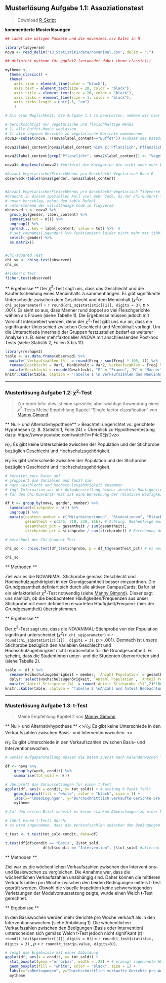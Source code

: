 ##  Musterlösung Aufgabe 1.1: Assoziationstest

>Download [R-Skript]("13_Statistik1/RFiles/solution_stat1.R")

**kommentierte Musterlösungen**
```r
## ladet die nötigen Packete und die novanimal.csv Datei in R

library(tidyverse)
nova <- read_delim("13_Statistik1/data/novanimal.csv", delim = ";")

## definiert mytheme für ggplot2 (verwendet dabei theme_classic())

mytheme <- 
  theme_classic() + 
  theme(
    axis.line = element_line(color = "black"), 
    axis.text = element_text(size = 20, color = "black"), 
    axis.title = element_text(size = 20, color = "black"), 
    axis.ticks = element_line(size = 1, color = "black"), 
    axis.ticks.length = unit(.5, "cm")
    )

```



```r
# Als eine Möglichkeit, die Aufgabe 1.1 zu bearbeiten, nehmen wir hier den novanimal-Datensatz und gehen der folgenden Frage nach: Gibt es einen Zusammenhang zwischen Geschlecht und der Wahl des Menüinhalts (vegtarisch vs. fleischhaltig) in der Mensa

# berücksichtigt nur vegetarische und fleischhaltige Menüs
# 1) alle Buffet-Menüs weglassen
# 2) alle veganen Gerichte zu vegetarische Gerichte umbenennen
nova2<-subset(nova, !(nova$label_content=="Buffet")) #Subset des Datensatzes ohne Buffet (Da Buffet nicht Fleisch/Vegetarisch zugordnet werden kann)

nova2$label_content[nova2$label_content %in% c('Pflanzlich','Pflanzlich+')] <- "Vegetarisch" # Überschreibt das Label "Pflanzlich","Pflanzlich+" mit "Vegetarisch"

nova2$label_content[grep("Pflanzlich+", nova2$label_content)] <- "Vegetarisch" # alternativer Lösungsweg

nova3<-droplevels(nova2) #entfernt die Kategorien die nicht mehr mehr benutzt werden

#Anzahl Vegetarische/FleischMenüs pro Geschlecht~Vegetarisch Base R
observed<-table(nova2$gender, nova2$label_content) 


#Anzahl Vegetarische/FleischMenüs pro Geschlecht~Vegetarisch Tidyverse
#braucht in diesem speziellen Fall viel mehr Code, da der Chi-Quadrat-Test am liebsten Matrizen will
# unser Vorschlag, nehmt den table Befehl
# untenstehend der vollständige Code in Tidyverse
observed_t <- nova2 %>% 
  group_by(gender, label_content) %>% 
  summarise(tot = n()) %>% 
  ungroup() %>%
  spread(., key = label_content, value = tot) %>%  #
  # set_rownames(.$gender) %>% funktioniert leider nicht mehr mit tibble
  select(-gender) %>%
  as.matrix()


#Chi-squared Test
chi_sq <- chisq.test(observed)
chi_sq

#Fisher's Test 
fisher.test(observed)
```

** Ergebnisse **
Der $\chi^2$-Test sagt uns, dass das Geschlecht und die Kaufentscheidung eines Menüinhalts zusammenhängen. Es gibt signifikante Unterscheide zwischen dem Geschlecht und dem Menüinhalt ($\chi^2$(`r chi_sq$parameter`) = `r round(chi_sq$statistic[[1]], digits = 3)`, *p* > .001). Es sieht so aus, dass Männer rund doppel so viel Fleischgerichte wählen als Frauen (siehe Tabelle 1). Die Ergebnisse müssen jedoch mit Vorsicht interpretiert werden, denn der $\chi^2$-Test gibt uns nur an, dass ein signifikanter Unterschied zwischen Geschlecht und Menüinhalt vorliegt. Um die Unterschiede innerhalb der Gruppen festzustellen bedarf es weiterer Analysen z. B. einer mehrfaktorieller ANOVA mit anschliessenden Post-hoc Tests (siehe Statistik 2, Folien 3 bis 11).

```r
library(reshape2)
table <- as.data.frame(observed) %>%
  mutate(`Verkaufszahlen (%)` = round(Freq / sum(Freq) * 100, 1)) %>% 
  rename(Geschlecht = Var1, Menüinhalt = Var2, Verkaufszahlen = Freq) %>% 
  mutate(Geschlecht = recode(Geschlecht, "F" = "Frauen", "M" = "Männer"))
knitr::kable(table, caption = "Tabelle 1 \n Verkaufszahlen des Menüinhalts nach Geschlecht")

```


*******

### Musterlösung Aufgabe 1.2: $\chi^2$-Test
> Zur eurer Info: dies ist eine spezielle, aber wichtige Anwendung eines $\chi^2$-Tests
> Meine Empfehlung Kapitel "Single factor classification" von [Manny Gimond](https://mgimond.github.io/Stats-in-R/ChiSquare_test.html)


** Null- und Alternativhypothese**
> Beachtet: ungerichtet vs. gerichtete Hypothesen (z. B. Statistik 1, Folie 24)
> Überblick zu Hypothesentestung dazu: https://www.youtube.com/watch?v=F4c0EjsDvzo 
 
$H_0$: Es gibt keine Unterschiede zwischen der Population und der Stichprobe bezüglich Geschlecht und Hochschulzugehörigkeit. 
\par
$H_1$: Es gibt Unterschiede zwischen der Population und der Stichprobe bezüglich Geschlecht und Hochschulzugehörigkeit.

```r
# bereitet eure Daten auf
# gruppiert die Variablen und fasst sie 
# nach Geschlecht und Hochschulzugehörigkeit zusammen 
# fügt Information aus der Aufgabenstellung hinzu: absolute Häufigkeiten der Gesamtheit
# für den Chi-Quardrat-Test ist eine Berechnung der relativen Häufigkeiten nötig

df_t <- group_by(nova, gender, member) %>% 
  summarise(stichprobe = n()) %>% 
  ungroup() %>%
  mutate(canteen_member = c("Mitarbeiterinnen", "Studentinnen", "Mitarbeiter", "Studenten"), # Achtung: Reihenfolge muss stimmten vgl. canteen_member
         gesamtheit = c(345, 719, 339, 816), # Achtung: Reihenfolge muss stimmten vgl. oben
         gesamtheit_pct = gesamtheit / sum(gesamtheit),
         stichprobe_pct = stichprobe / sum(stichprobe)) # Berechnung der relativen Häufigkeiten

# berechnet den Chi-Quadrat-Test

chi_sq <- chisq.test(df_t$stichprobe, p = df_t$gesamtheit_pct) # es werden zwei Informationen übergeben, eure beobachteten Werte (stichprobe) und die in der Grundgesamtheit/Population erwarteten Werte (wichtig als relative Häufigkeiten)

chi_sq

```

** Methoden **

Ziel war es die NOVANIMAL Stichprobe gemäss Geschlecht und Hochschulzugehörigkeit in der Grundgesamtheit besser einzuordnen. Die Grundgesamtheit definiert sich durch alle aktiven CampusCards. Dafür ist ein einfaktorieller $\chi^2$-Test notwendig (siehe [Manny Gimond](https://mgimond.github.io/Stats-in-R/ChiSquare_test.html)). Dieser sagt uns nämlich, ob die beobachteten Häufigkeiten/Frequenzen aus unser Stichprobe mit einer definierten erwarteten Häufigkeit/Frequenz (hier der Grundgesamtheit) übereinstimmen. 

** Ergebnisse **

Der $\chi^2$-Test sagt uns, dass die NOVANIMAL-Stichprobe von der Population signifikant unterscheidet ($\chi^2$(`r chi_sq$parameter`) = `r round(chi_sq$statistic[[1]], digits = 3)`, *p* > .001). Demnach ist unsere Stichprobe bezüglich den Variablen Geschlecht und Hochschulzugehörigkeit nicht repräsentativ für die Grundgesamtheit. Es scheint, dass die Studentinnen unter- und die Studenten übervertreten sind (siehe Tabelle 2).

```r
table <- df_t %>% 
  rename(Hochschulzugehörigkeit = member, `Anzahl Population` = gesamtheit, `Anzahl Stichprobe` = stichprobe, `Anteil Population (%)` = gesamtheit_pct, `Anteil Stichprobe (%)` = stichprobe_pct) %>%
  dplyr::select(Hochschulzugehörigkeit, `Anzahl Population`, `Anteil Population (%)`, `Anzahl Stichprobe`, `Anteil Stichprobe (%)`) %>% 
  mutate(`Anteil Stichprobe (%)` = round(`Anteil Stichprobe (%)`,2)*100, `Anteil Population (%)` = `Anteil Population (%)`*100)
knitr::kable(table, caption = "Tabelle 2 \nAnzahl und Anteil Beobachtungen in der Population und in der Stichprobe")

```

*******

###  Musterlösung Aufgabe 1.3: t-Test
> Meine Empfehlung Kapitel 2 von [Manny Gimond](https://mgimond.github.io/Stats-in-R/z_t_tests.html) 

** Null- und Alternativhypothese **
<>$H_0$: Es gibt keine Unterschiede in den Verkaufszahlen zwischen Basis- und Interventionswochen. <>
\par
$H_1$: Es gibt Unterschiede in den Verkaufszahlen zwischen Basis- und Interventionswochen.


```r
# Gemäss Aufgabenstellung müsset die Daten zuerst nach Kalenderwochen "week" und Bedingungen "condition" zusammengefasst werden

df <- nova %>%
    group_by(week, condit) %>%  
    summarise(tot_sold = n()) 

# überprüft die Voraussetzungen für einen t-Test
ggplot(df, aes(x = condit, y= tot_sold)) + # achtung 0 Punkt fehlt
    geom_boxplot(fill = "white", color = "black", size = 1) + 
    labs(x="\nBedingungen", y="Durchschnittlich verkaufte Gerichte pro Woche\n") + 
    mytheme

# Auf den ersten Blick scheint es keine starken Abweichungen zu einer Normalverteilung zu geben resp. es sind keine extremen schiefen Verteilungen ersichtlich (vgl. Statistik 2, Folien 12-21)

```


```r

# führt einen t-Tests durch; 
# es wird angenommen, dass die Verkaufszahlen zwischen den Bedingungen unabhängig sind

t_test <- t.test(tot_sold~condit, data=df)

t.test(df[df$condit == "Basis", ]$tot_sold, 
                 df[df$condit == "Intervention", ]$tot_sold) #alternative Formulierung

```

** Methoden **

Ziel war es die wöchentlichen Verkaufszahlen zwischen den Interventions- und Basiswochen zu vergleichen. Die Annahme war, dass die wöchentlichen Verkaufszahlen unabhängig sind. Daher können die mittleren Verkaufszahlen pro Woche zwischen den beiden Bedingungen mittels t-Test geprüft werden. Obwohl die visuelle Inspektion keine schwerwiegenden Verletzungen der Modelvoraussetzung zeigte, wurde einen Welch t-Test gerechnet. 

** Ergebnisse **

In den Basiswochen werden mehr Gerichte pro Woche verkauft als in den Interventionsowochen (siehe Abbildung 1). Die wöchentlichen Verkaufszahlen zwischen den Bedigungen (Basis oder Intervention) unterscheiden sich gemäss Welch t-Test jedoch nicht signifikant (*t*(`r round(t_test$parameter[[1]],digits = 0)`) = `r round(t_test$statistic, digits = 3)` , *p* = `r round(t_test$p.value, digits=3)`).


```r
# zeigt die Ergebnisse mit einer Abbildung
ggplot(df, aes(x = condit, y= tot_sold)) + 
  stat_boxplot(geom ='errorbar', width = .25) + # erzeugt sogenannte Whiskers mit Strichen
  geom_boxplot(fill = "white", color = "black", size = 1) +
  labs(x="\nBedingungen", y="Durchschnittlich verkaufte Gerichte pro Woche\n") + 
  mytheme

```


<!-- ******* -->
<!-- ##### letztes Update `r Sys.Date()`, gian-andrea.egeler@zhaw.ch & stefan.widmer@zhaw.ch -->
